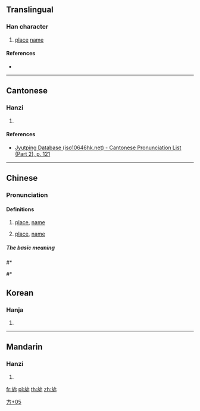 ==Translingual==

===Han character===
{{Han char|rn=70|rad=方|as=05|sn=9|four=|canj=YSIF|ids=⿰方厼}}

# [[place]] [[name]]

====References====
* {{Han ref|kx=0482.101|dj=0844.060|hdz=32177.011|uh=65C0|ud=26048}}

----

==Cantonese==

===Hanzi===
{{yue-hanzi|jyut=[[ji5]]|y=yi5}}

# {{defn|lang=yue|sort=方05}}

====References====
* [http://www.iso10646hk.net/jp/document/download.jsp Jyutping Database (iso10646hk.net) - Cantonese Pronunciation List (Part 2), p. 121]

----

==Chinese==

===Pronunciation===
{{zh-pron
|m=mie
|ma=y
|c=ji5
|h=pfs=
|md=
|mn=
|w=
|mc=
|oc=
|cat=
}}

====Definitions====
{{zh-hanzi}}

#  [[place]], [[name]]
# {{qualifier|to turn, to transform}} [[place]], [[name]]
=====The basic meaning=====
#* {{zh-usex|句'''讀{dòu}''' 接讀詞：'''為{wéi}''''''旀{mie}'''。|Then read the words: punctuation.}}
#* {{zh-usex|韓國 新羅 地名：'''旀{mie}'''知縣。|Xinluo county magistrate place: South korea.}}

==Korean==

===Hanja===
{{ko-hanja|hangeul=[[며]]|eumhun=|rv=myeo|mr=myŏ|y=mye}}

# {{defn|lang=ko|sort=方05}}

----

==Mandarin==

===Hanzi===
{{cmn-hanzi|pin=[[mie]] ([[mie5]])|wg=me<sup>5</sup>}}

# {{defn|lang=cmn|sort=方05}}

[[Category:Korean-only CJKV Characters|方+05]]

[[fr:旀]]
[[pl:旀]]
[[th:旀]]
[[zh:旀]]
